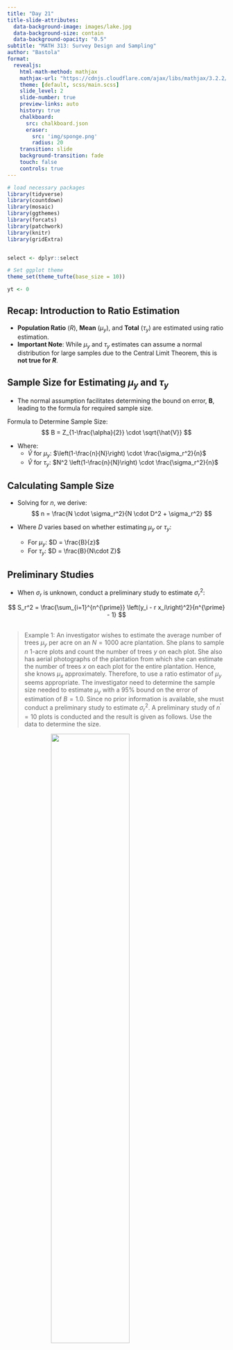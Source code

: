 ```yaml
---
title: "Day 21"
title-slide-attributes:
  data-background-image: images/lake.jpg
  data-background-size: contain
  data-background-opacity: "0.5"
subtitle: "MATH 313: Survey Design and Sampling"
author: "Bastola"
format:
  revealjs:
    html-math-method: mathjax
    mathjax-url: "https://cdnjs.cloudflare.com/ajax/libs/mathjax/3.2.2/MathJax.js"
    theme: [default, scss/main.scss]
    slide_level: 2
    slide-number: true
    preview-links: auto
    history: true
    chalkboard: 
      src: chalkboard.json
      eraser:
        src: 'img/sponge.png'
        radius: 20
    transition: slide
    background-transition: fade    
    touch: false
    controls: true
---
```


```r
# load necessary packages
library(tidyverse)
library(countdown)
library(mosaic)
library(ggthemes)
library(forcats)
library(patchwork)
library(knitr)
library(gridExtra)


select <- dplyr::select

# Set ggplot theme
theme_set(theme_tufte(base_size = 10))

yt <- 0
```


## Recap: Introduction to Ratio Estimation {.font80}

::: cle6


- **Population Ratio** ($R$), **Mean** ($\mu_y$), and **Total** ($\tau_y$) are estimated using ratio estimation.
- **Important Note**: While $\mu_y$ and $\tau_y$ estimates can assume a normal distribution for large samples due to the Central Limit Theorem, this is **not true for $R$**.

:::


## Sample Size for Estimating $\mu_y$ and $\tau_y$ {.font80}

::: cle6

- The normal assumption facilitates determining the bound on error, $\boldsymbol{B}$, leading to the formula for required sample size.

Formula to Determine Sample Size:
$$
B = Z_{1-\frac{\alpha}{2}} \cdot \sqrt{\hat{V}}
$$

- Where:
  - $\hat{V}$ for $\mu_y$: $\left(1-\frac{n}{N}\right) \cdot \frac{\sigma_r^2}{n}$
  - $\hat{V}$ for $\tau_y$: $N^2 \left(1-\frac{n}{N}\right) \cdot \frac{\sigma_r^2}{n}$

:::

## Calculating Sample Size {.font80}

::: cle6

- Solving for $n$, we derive:
$$
n = \frac{N \cdot \sigma_r^2}{N \cdot D^2 + \sigma_r^2}
$$

- Where $D$ varies based on whether estimating $\mu_y$ or $\tau_y$:
  - For $\mu_y$: $D = \frac{B}{z}$
  - For $\tau_y$: $D = \frac{B}{N\cdot Z}$

:::

## Preliminary Studies {.font80}

::: cle6

- When $\sigma_r$ is unknown, conduct a preliminary study to estimate $\sigma_r^2$:

$$
S_r^2 = \frac{\sum_{i=1}^{n^{\prime}} \left(y_i - r x_i\right)^2}{n^{\prime} - 1}
$$

:::

## {.font50}


> Example 1: An investigator wishes to estimate the average number of trees $\mu_y$ per acre on an $N=1000$ acre plantation. She plans to sample $n$ 1-acre plots and count the number of trees $y$ on each plot. She also has aerial photographs of the plantation from which she can estimate the number of trees $x$ on each plot for the entire plantation. Hence, she knows $\mu_x$ approximately. Therefore, to use a ratio estimator of $\mu_y$ seems appropriate. The investigator need to determine the sample size needed to estimate $\mu_y$ with a $95 \%$ bound on the error of estimation of $B=1.0$.
Since no prior information is available, she must conduct a preliminary study to estimate $\sigma_r^2$. A preliminary study of $n^{\prime}=10$ plots is conducted and the result is given as follows. Use the data to determine the size.

<img src="images/Day21-1.png" style="display: block; margin: auto;" width="60%"  loading="lazy" decoding="async">



##



## {.font50}

> Example 2: An auditor wishes to compare the actual dollar value of an inventory of a hospital, $\tau_y$, with the recorded inventory, $\tau_x$. The recorded inventory $\tau_x$ can be summarized from computer-stored hospital records. The actual inventory $\tau_y$ could be determined by examining and counting all the hospital supplies, but this process would be very time-consuming and costly. Hence, the auditor plans to estimate $\tau_y$ from a sample of $n$ different items randomly selected from the hospital's supplies.
Records in the computer list $N=2100$ different item types and the number of each particular item in the hospital inventory. With these data, a total value for each item, $x$, can be obtained by multiplying the total number of each recorded item by the unit value per item. The total dollar value of the inventory obtained from the computer, $\tau_x$, is found to be $\$ 45,000$. Determine the sample size (number of items) needed to estimate $\tau_y$ with a $95 \%$ bound on the error of estimation of magnitude $B=\$ 500$.
A preliminary study with 15 different items were conducted to estimate $\sigma_r^2$, and the results are given in the following table.

<img src="images/Day21-2.png" style="display: block; margin: auto;" width="60%"  loading="lazy" decoding="async">

##
